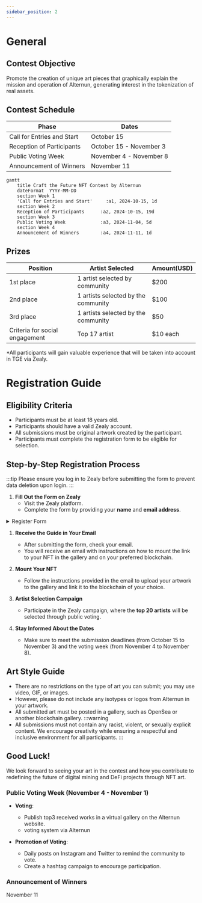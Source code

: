 ```yaml
---
sidebar_position: 2
---
```


# General

## Contest Objective
Promote the creation of unique art pieces that graphically explain the mission and operation of Alternun, generating interest in the tokenization of real assets.

## Contest Schedule


| Phase                      | Dates                    |
| -------------------------- | ------------------------ |
| Call for Entries and Start | October 15               |
| Reception of Participants  | October 15 - November 3  |
| Public Voting Week         | November 4 -  November 8 |
| Announcement of Winners    | November 11              |


```mermaid
gantt
    title Craft the Future NFT Contest by Alternun
    dateFormat  YYYY-MM-DD
    section Week 1
    'Call for Entries and Start'     :a1, 2024-10-15, 1d
    section Week 2
    Reception of Participants      :a2, 2024-10-15, 19d
    section Week 3
    Public Voting Week             :a3, 2024-11-04, 5d
    section Week 4
    Announcement of Winners        :a4, 2024-11-11, 1d
```


## Prizes


| Position                       | Artist Selected                     | Amount(USD) |
| ------------------------------ | ----------------------------------- | ----------- |
| 1st place                      | 1 artist selected by community      | $200        |
| 2nd place                      | 1 artists selected by the community | $100        |
| 3rd place                      | 1 artists selected by the community | $50         |
| Criteria for social engagement | Top 17 artist                       | $10 each    |

*All participants will gain valuable experience that will be taken into account in TGE via Zealy.

# Registration Guide

## Eligibility Criteria
- Participants must be at least 18 years old.
- Participants should have a valid Zealy account.
- All submissions must be original artwork created by the participant.
- Participants must complete the registration form to be eligible for selection.

## Step-by-Step Registration Process
:::tip
Please ensure you log in to Zealy before submitting the form to prevent data deletion upon login.
:::

1. **Fill Out the Form on Zealy**
   - Visit the Zealy platform.
   - Complete the form by providing your **name** and **email address**.
   
  
<details>
  <summary>Register Form</summary>

  https://zealy.io/cw/alternun/questboard/c7da4780-1ad0-4ad8-8cb8-affbcff91ab2/1a7427e2-4ac4-4d0f-abb2-23ad8e19e456

</details>

1. **Receive the Guide in Your Email**
   - After submitting the form, check your email.
   - You will receive an email with instructions on how to mount the link to your NFT in the gallery and on your preferred blockchain.

2. **Mount Your NFT**
   - Follow the instructions provided in the email to upload your artwork to the gallery and link it to the blockchain of your choice.

3. **Artist Selection Campaign**
   - Participate in the Zealy campaign, where the **top 20 artists** will be selected through public voting.

4. **Stay Informed About the Dates**
   - Make sure to meet the submission deadlines (from October 15 to November 3) and the voting week (from November 4 to November 8).

## Art Style Guide
- There are no restrictions on the type of art you can submit; you may use video, GIF, or images.
- However, please do not include any isotypes or logos from Alternun in your artwork.
- All submitted art must be posted in a gallery, such as OpenSea or another blockchain gallery.
:::warning
- All submissions must not contain any racist, violent, or sexually explicit content. We encourage creativity while ensuring a respectful and inclusive environment for all participants.
:::

## Good Luck!

We look forward to seeing your art in the contest and how you contribute to redefining the future of digital mining and DeFi projects through NFT art.


### Public Voting Week (November 4 - November 1)
- **Voting**:
  - Publish top3 received works in a virtual gallery on the Alternun website.
  - voting system via Alternun
  
- **Promotion of Voting**:
  - Daily posts on Instagram and Twitter to remind the community to vote.
  - Create a hashtag campaign to encourage participation.

### Announcement of Winners

November 11



